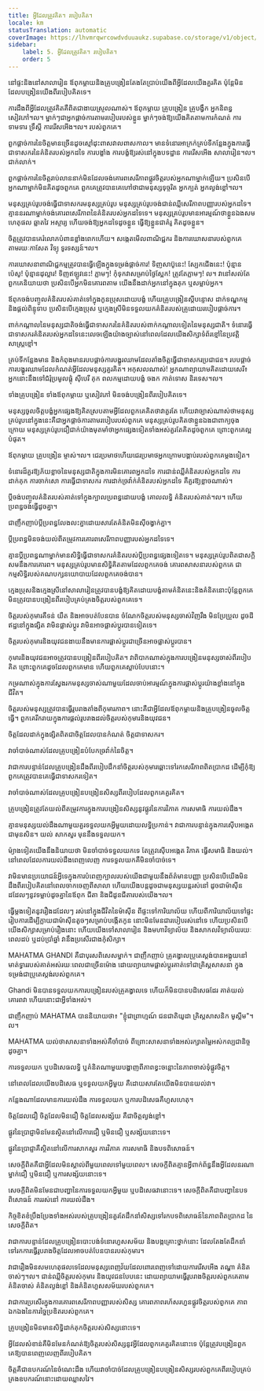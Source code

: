 ```yaml
---
title: អ្វីដែលត្រូវគិត។ របៀបគិត។
locale: km
statusTranslation: automatic
coverImage: https://lhvmrqwrcowdvduuaukz.supabase.co/storage/v1/object/public/strapi-uploads/small_cover-educacion-fundamental.webp-2d51a7828a2b1309555be27f7e2a61a0.webp
sidebar:
    label: 5. អ្វីដែលត្រូវគិត។ របៀបគិត។
    order: 5
---
```

នៅផ្ទះនិងនៅសាលារៀន ឪពុកម្តាយនិងគ្រូបង្រៀនតែងតែប្រាប់យើងពីអ្វីដែលយើងគួរគិត ប៉ុន្តែមិនដែលបង្រៀនយើងពីរបៀបគិតទេ។

ការដឹងពីអ្វីដែលត្រូវគិតគឺពិតជាងាយស្រួលណាស់។ ឪពុកម្តាយ គ្រូបង្រៀន គ្រូបង្វឹក អ្នកនិពន្ធសៀវភៅ។ល។ ម្នាក់ៗជាអ្នកផ្តាច់ការតាមរបៀបរបស់ខ្លួន ម្នាក់ៗចង់ឱ្យយើងគិតតាមការកំណត់ ការទាមទារ ទ្រឹស្តី ការរើសអើង។ល។ របស់ពួកគេ។

ពួកផ្តាច់ការនៃចិត្តមានច្រើនដូចស្មៅដុះពាសវាលពាសកាល។ មានទំនោរអាក្រក់គ្រប់ទីកន្លែងក្នុងការធ្វើជាទាសករនៃគំនិតរបស់អ្នកដទៃ ការបង្ខាំង ការបង្ខំឱ្យរស់នៅក្នុងបទដ្ឋាន ការរើសអើង សាលារៀន។ល។ ជាក់លាក់។

ពួកផ្តាច់ការនៃចិត្តរាប់លាននាក់មិនដែលចង់គោរពសេរីភាពផ្លូវចិត្តរបស់អ្នកណាម្នាក់ឡើយ។ ប្រសិនបើអ្នកណាម្នាក់មិនគិតដូចពួកគេ ពួកគេត្រូវបានគេហៅថាជាមនុស្សទុច្ចរិត អ្នកក្បត់ អ្នកល្ងង់ខ្លៅ។ល។

មនុស្សគ្រប់រូបចង់ធ្វើជាទាសករមនុស្សគ្រប់រូប មនុស្សគ្រប់រូបចង់ជាន់ឈ្លីសេរីភាពបញ្ញារបស់អ្នកដទៃ។ គ្មាននរណាម្នាក់ចង់គោរពសេរីភាពនៃគំនិតរបស់អ្នកដទៃទេ។ មនុស្សគ្រប់រូបមានអារម្មណ៍ថាខ្លួនឯងសមហេតុផល ឆ្លាតវៃ អស្ចារ្យ ហើយចង់ឱ្យអ្នកដទៃដូចខ្លួន ធ្វើឱ្យខ្លួនជាគំរូ គិតដូចខ្លួន។

ចិត្តត្រូវបានគេរំលោភបំពានខ្លាំងពេកហើយ។ សង្កេតមើលពាណិជ្ជករ និងការឃោសនារបស់ពួកគេតាមរយៈកាសែត វិទ្យុ ទូរទស្សន៍។ល។

ការឃោសនាពាណិជ្ជកម្មត្រូវបានធ្វើឡើងក្នុងទម្រង់ផ្តាច់ការ! ទិញសាប៊ូនេះ! ស្បែកជើងនេះ! ប៉ុន្មានប៉េសូ! ប៉ុន្មានដុល្លារ! ទិញឥឡូវនេះ! ភ្លាមៗ! កុំទុកវាសម្រាប់ថ្ងៃស្អែក! ត្រូវតែភ្លាមៗ! ល។ វានៅសល់តែពួកគេនិយាយថា ប្រសិនបើអ្នកមិនគោរពតាម យើងនឹងដាក់អ្នកនៅក្នុងគុក ឬសម្លាប់អ្នក។

ឪពុកចង់បញ្ចូលគំនិតរបស់គាត់ទៅក្នុងកូនប្រុសដោយបង្ខំ ហើយគ្រូបង្រៀនស្តីបន្ទោស ដាក់ទណ្ឌកម្ម និងផ្តល់ពិន្ទុទាប ប្រសិនបើក្មេងប្រុស ឬក្មេងស្រីមិនទទួលយកគំនិតរបស់គ្រូដោយរបៀបផ្តាច់ការ។

ពាក់កណ្តាលនៃមនុស្សជាតិចង់ធ្វើជាទាសករនៃគំនិតរបស់ពាក់កណ្តាលទៀតនៃមនុស្សជាតិ។ ទំនោរធ្វើជាទាសករគំនិតរបស់អ្នកដទៃនេះលេចឡើងយ៉ាងច្បាស់នៅពេលដែលយើងសិក្សាទំព័រខ្មៅនៃប្រវត្តិសាស្រ្តខ្មៅ។

គ្រប់ទីកន្លែងមាន និងកំពុងមានរបបផ្តាច់ការបង្ហូរឈាមដែលតាំងចិត្តធ្វើជាទាសករប្រជាជន។ របបផ្តាច់ការបង្ហូរឈាមដែលកំណត់អ្វីដែលមនុស្សគួរគិត។ អកុសលណាស់! អ្នកណាព្យាយាមគិតដោយសេរី៖ អ្នកនោះនឹងទៅជំរុំប្រមូលផ្តុំ ស៊ីបេរី គុក ពលកម្មដោយបង្ខំ ចងក កាត់ទោស និរទេស។ល។

ទាំងគ្រូបង្រៀន ទាំងឪពុកម្តាយ ឬសៀវភៅ មិនចង់បង្រៀនពីរបៀបគិតទេ។

មនុស្សចូលចិត្តបង្ខំអ្នកផ្សេងឱ្យគិតស្របតាមអ្វីដែលពួកគេគិតថាវាគួរតែ ហើយវាច្បាស់ណាស់ថាមនុស្សគ្រប់រូបនៅក្នុងនេះគឺជាអ្នកផ្តាច់ការតាមរបៀបរបស់ពួកគេ មនុស្សគ្រប់រូបគិតថាខ្លួនឯងជាពាក្យចុងក្រោយ មនុស្សគ្រប់រូបជឿជាក់យ៉ាងមុតមាំថាអ្នកផ្សេងទៀតទាំងអស់គួរតែគិតដូចពួកគេ ព្រោះពួកគេល្អបំផុត។

ឪពុកម្តាយ គ្រូបង្រៀន ម្ចាស់។ល។ ជេរប្រមាថហើយជេរប្រមាថអ្នកក្រោមបង្គាប់របស់ពួកគេម្តងទៀត។

ទំនោរដ៏គួរឱ្យភ័យខ្លាចនៃមនុស្សជាតិក្នុងការមិនគោរពអ្នកដទៃ ការជាន់ឈ្លីគំនិតរបស់អ្នកដទៃ ការដាក់គុក ការចាក់សោ ការធ្វើជាទាសករ ការដាក់ច្រវ៉ាក់គំនិតរបស់អ្នកដទៃ គឺគួរឱ្យខ្លាចណាស់។

ប្តីចង់បញ្ចូលគំនិតរបស់គាត់ទៅក្នុងក្បាលប្រពន្ធដោយបង្ខំ គោលលទ្ធិ គំនិតរបស់គាត់។ល។ ហើយប្រពន្ធចង់ធ្វើដូចគ្នា។

ជាញឹកញាប់ប្តីប្រពន្ធលែងលះគ្នាដោយសារតែគំនិតមិនស៊ីចង្វាក់គ្នា។

ប្តីប្រពន្ធមិនចង់យល់ពីតម្រូវការគោរពសេរីភាពបញ្ញារបស់អ្នកដទៃទេ។

គ្មានប្តីប្រពន្ធណាម្នាក់មានសិទ្ធិធ្វើជាទាសករគំនិតរបស់ប្តីប្រពន្ធផ្សេងទៀតទេ។ មនុស្សគ្រប់រូបពិតជាសក្តិសមនឹងការគោរព។ មនុស្សគ្រប់រូបមានសិទ្ធិគិតតាមដែលពួកគេចង់ គោរពសាសនារបស់ពួកគេ ជាកម្មសិទ្ធិរបស់គណបក្សនយោបាយដែលពួកគេចង់បាន។

ក្មេងប្រុសនិងក្មេងស្រីនៅសាលារៀនត្រូវបានបង្ខំឱ្យគិតដោយបង្ខំតាមគំនិតនេះនិងគំនិតនោះប៉ុន្តែពួកគេមិនត្រូវបានបង្រៀនពីរបៀបគ្រប់គ្រងចិត្តរបស់ពួកគេទេ។

ចិត្តរបស់កុមារគឺទន់ យឺត និងអាចបត់បែនបាន ចំណែកចិត្តរបស់មនុស្សចាស់វិញរឹង មិនប្រែប្រួល ដូចដីឥដ្ឋនៅក្នុងផ្សិត វាមិនផ្លាស់ប្តូរ វាមិនអាចផ្លាស់ប្តូរបានទៀតទេ។

ចិត្តរបស់កុមារនិងយុវជនងាយនឹងមានការផ្លាស់ប្តូរជាច្រើនអាចផ្លាស់ប្តូរបាន។

កុមារនិងយុវជនអាចត្រូវបានបង្រៀនពីរបៀបគិត។ វាពិបាកណាស់ក្នុងការបង្រៀនមនុស្សចាស់ពីរបៀបគិត ព្រោះពួកគេដូចដែលពួកគេមាន ហើយពួកគេស្លាប់បែបនោះ។

កម្រណាស់ក្នុងការស្វែងរកមនុស្សចាស់ណាមួយដែលចាប់អារម្មណ៍ក្នុងការផ្លាស់ប្តូរយ៉ាងខ្លាំងនៅក្នុងជីវិត។

ចិត្តរបស់មនុស្សត្រូវបានធ្វើរូបរាងតាំងពីកុមារភាព។ នោះគឺជាអ្វីដែលឪពុកម្តាយនិងគ្រូបង្រៀនចូលចិត្តធ្វើ។ ពួកគេរីករាយក្នុងការផ្តល់រូបរាងដល់ចិត្តរបស់កុមារនិងយុវជន។

ចិត្តដែលដាក់ក្នុងផ្សិតពិតជាចិត្តដែលបានកំណត់ ចិត្តជាទាសករ។

វាចាំបាច់ណាស់ដែលគ្រូបង្រៀនបំបែកច្រវ៉ាក់នៃចិត្ត។

វាជាការបន្ទាន់ដែលគ្រូបង្រៀនដឹងពីរបៀបដឹកនាំចិត្តរបស់កុមារឆ្ពោះទៅរកសេរីភាពពិតប្រាកដ ដើម្បីកុំឱ្យពួកគេត្រូវបានគេធ្វើជាទាសករទៀត។

វាចាំបាច់ណាស់ដែលគ្រូបង្រៀនបង្រៀនសិស្សពីរបៀបដែលពួកគេគួរគិត។

គ្រូបង្រៀនត្រូវតែយល់ពីតម្រូវការក្នុងការបង្រៀនសិស្សនូវផ្លូវនៃការវិភាគ ការសមាធិ ការយល់ដឹង។

គ្មានមនុស្សយល់ដឹងណាមួយគួរទទួលយកអ្វីមួយដោយលទ្ធិប្រកាន់។ វាជាការបន្ទាន់ក្នុងការស៊ើបអង្កេតជាមុនសិន។ យល់ សាកសួរ មុននឹងទទួលយក។

ម៉្យាងទៀតយើងនឹងនិយាយថា មិនចាំបាច់ទទួលយកទេ តែត្រូវស៊ើបអង្កេត វិភាគ ធ្វើសមាធិ និងយល់។ នៅពេលដែលការយល់ដឹងពេញលេញ ការទទួលយកគឺមិនចាំបាច់ទេ។

វាមិនមានប្រយោជន៍អ្វីទេក្នុងការបំពេញក្បាលរបស់យើងជាមួយនឹងព័ត៌មានបញ្ញា ប្រសិនបើយើងមិនដឹងពីរបៀបគិតនៅពេលចាកចេញពីសាលា ហើយយើងបន្តដូចជាមនុស្សយន្តរស់នៅ ដូចជាម៉ាស៊ីន ដដែលៗនូវទម្លាប់ដូចគ្នានៃឪពុក ជីតា និងជីដូនជីតារបស់យើង។ល។

ធ្វើម្តងទៀតនូវរឿងដដែលៗ រស់នៅក្នុងជីវិតនៃម៉ាស៊ីន ពីផ្ទះទៅការិយាល័យ ហើយពីការិយាល័យទៅផ្ទះ រៀបការដើម្បីក្លាយជាម៉ាស៊ីនតូចៗសម្រាប់បង្កើតកូន នោះមិនមែនជារបៀបរស់នៅទេ ហើយប្រសិនបើយើងសិក្សាសម្រាប់រឿងនោះ ហើយយើងទៅសាលារៀន និងមហាវិទ្យាល័យ និងសាកលវិទ្យាល័យរយៈពេលដប់ ឬដប់ប្រាំឆ្នាំ វានឹងប្រសើរជាងកុំសិក្សា។

MAHATMA GHANDI គឺជាបុរសពិសេសម្នាក់។ ជាញឹកញាប់ គ្រូគង្វាលប្រូតេស្តង់បានអង្គុយនៅមាត់ទ្វាររបស់គាត់អស់រយៈពេលជាច្រើនម៉ោង ដោយព្យាយាមផ្លាស់ប្តូរគាត់ទៅជាគ្រិស្តសាសនា ក្នុងទម្រង់ជាប្រូតេស្តង់របស់ពួកគេ។

Ghandi មិនបានទទួលយកការបង្រៀនរបស់គ្រូគង្វាលទេ ហើយក៏មិនបានបដិសេធដែរ គាត់យល់ គោរពវា ហើយនោះជាអ្វីទាំងអស់។

ជាញឹកញាប់ MAHATMA បាននិយាយថា៖ "ខ្ញុំជាព្រាហ្មណ៍ ជនជាតិយូដា គ្រិស្តសាសនិក មូស្លីម"។ល។

MAHATMA យល់ថាសាសនាទាំងអស់គឺចាំបាច់ ពីព្រោះសាសនាទាំងអស់រក្សាតម្លៃអស់កល្បជានិច្ចដូចគ្នា។

ការទទួលយក ឬបដិសេធលទ្ធិ ឬគំនិតណាមួយបង្ហាញពីភាពខ្វះចន្លោះនៃភាពចាស់ទុំផ្លូវចិត្ត។

នៅពេលដែលយើងបដិសេធ ឬទទួលយកអ្វីមួយ គឺដោយសារតែយើងមិនបានយល់វា។

កន្លែងណាដែលមានការយល់ដឹង ការទទួលយក ឬការបដិសេធគឺហួសហេតុ។

ចិត្តដែលជឿ ចិត្តដែលមិនជឿ ចិត្តដែលសង្ស័យ គឺជាចិត្តល្ងង់ខ្លៅ។

ផ្លូវនៃប្រាជ្ញាមិនមែនស្ថិតនៅលើការជឿ ឬមិនជឿ ឬសង្ស័យនោះទេ។

ផ្លូវនៃប្រាជ្ញាគឺស្ថិតនៅលើការសាកសួរ ការវិភាគ ការសមាធិ និងបទពិសោធន៍។

សេចក្តីពិតគឺជាអ្វីដែលមិនស្គាល់ពីមួយពេលទៅមួយពេល។ សេចក្តីពិតគ្មានអ្វីពាក់ព័ន្ធនឹងអ្វីដែលនរណាម្នាក់ជឿ ឬមិនជឿ ឬការសង្ស័យនោះទេ។

សេចក្តីពិតមិនមែនជាបញ្ហានៃការទទួលយកអ្វីមួយ ឬបដិសេធវានោះទេ។ សេចក្តីពិតគឺជាបញ្ហានៃបទពិសោធន៍ ការរស់នៅ ការយល់ដឹង។

កិច្ចខិតខំប្រឹងប្រែងទាំងអស់របស់គ្រូបង្រៀនគួរតែដឹកនាំសិស្សទៅរកបទពិសោធន៍នៃភាពពិតប្រាកដ នៃសេចក្តីពិត។

វាជាការបន្ទាន់ដែលគ្រូបង្រៀនបោះបង់ទំនោរហួសសម័យ និងបង្កគ្រោះថ្នាក់នោះ ដែលតែងតែដឹកនាំទៅរកការធ្វើរូបរាងចិត្តដែលអាចបត់បែនបានរបស់កុមារ។

វាជារឿងមិនសមហេតុផលទេដែលមនុស្សពេញវ័យដែលពោរពេញទៅដោយការរើសអើង តណ្ហា គំនិតចាស់ៗ។ល។ ជាន់ឈ្លីចិត្តរបស់កុមារ និងយុវជនបែបនេះ ដោយព្យាយាមធ្វើរូបរាងចិត្តរបស់ពួកគេតាមគំនិតចាស់ គំនិតល្ងង់ខ្លៅ និងគំនិតហួសសម័យរបស់ពួកគេ។

វាជាការប្រសើរក្នុងការគោរពសេរីភាពបញ្ញារបស់សិស្ស គោរពភាពរហ័សរហួនផ្លូវចិត្តរបស់ពួកគេ ភាពឯកឯងនៃការច្នៃប្រឌិតរបស់ពួកគេ។

គ្រូបង្រៀនមិនមានសិទ្ធិដាក់គុកចិត្តរបស់សិស្សនោះទេ។

អ្វីដែលសំខាន់គឺមិនមែនកំណត់ឱ្យចិត្តរបស់សិស្សនូវអ្វីដែលពួកគេគួរគិតនោះទេ ប៉ុន្តែត្រូវបង្រៀនពួកគេឱ្យបានពេញលេញពីរបៀបគិត។

ចិត្តគឺជាឧបករណ៍នៃចំណេះដឹង ហើយវាចាំបាច់ដែលគ្រូបង្រៀនបង្រៀនសិស្សរបស់ពួកគេពីរបៀបគ្រប់គ្រងឧបករណ៍នោះដោយឈ្លាសវៃ។

